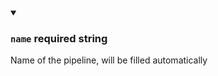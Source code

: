 
<details className="config-field" data-expandable="false" open>
<summary>

### `name` <span class="config-field-required" data-required="false">required</span> <span class="config-field-type">string</span> <span class="config-field-default"></span>

</summary>

Name of the pipeline, will be filled automatically




</details>
